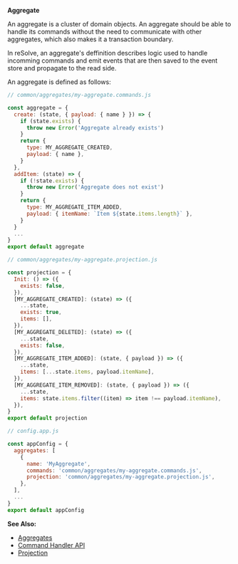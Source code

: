 
**Aggregate**

An aggregate is a cluster of domain objects. An aggregate should be able to handle its commands without the need to communicate with other aggregates, which also makes it a transaction boundary.

In reSolve, an aggregate's deffinition describes logic used to handle incomming commands and emit events that are then saved to the event store and propagate to the read side.

An aggregate is defined as follows:

<Tabs>
<TabItem value="commands" label="Command Handlers" default>

```js
// common/aggregates/my-aggregate.commands.js

const aggregate = {
  create: (state, { payload: { name } }) => {
    if (state.exists) {
      throw new Error('Aggregate already exists')
    }
    return {
      type: MY_AGGREGATE_CREATED,
      payload: { name },
    }
  },
  addItem: (state) => {
    if (!state.exists) {
      throw new Error('Aggregate does not exist')
    }
    return {
      type: MY_AGGREGATE_ITEM_ADDED,
      payload: { itemName: `Item ${state.items.length}` },
    }
  }
  ...
}
export default aggregate
```

</TabItem>
<TabItem value="projection" label="Projection">

```js
// common/aggregates/my-aggregate.projection.js

const projection = {
  Init: () => ({
    exists: false,
  }),
  [MY_AGGREGATE_CREATED]: (state) => ({
    ...state,
    exists: true,
    items: [],
  }),
  [MY_AGGREGATE_DELETED]: (state) => ({
    ...state,
    exists: false,
  }),
  [MY_AGGREGATE_ITEM_ADDED]: (state, { payload }) => ({
    ...state,
    items: [...state.items, payload.itemName],
  }),
  [MY_AGGREGATE_ITEM_REMOVED]: (state, { payload }) => ({
    ...state,
    items: state.items.filter((item) => item !== payload.itemName),
  }),
}
export default projection
```

</TabItem>

<TabItem value="config" label="App Config">

```js
// config.app.js

const appConfig = {
  aggregates: [
    {
      name: 'MyAggregate',
      commands: 'common/aggregates/my-aggregate.commands.js',
      projection: 'common/aggregates/my-aggregate.projection.js',
    },
  ],
  ...
}
export default appConfig
```

</TabItem>

</Tabs>

**See Also:**

- [Aggregates](../../write-side.md#aggregates)
- [Command Handler API](../../api/aggregate/command-handler.md)
- [Projection](../../api/aggregate/projection.md)
